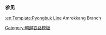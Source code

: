 {{鐵道路線
| 模板名稱 = 鴨綠江線
| 名稱 = [[鴨綠江線]]
| 代表色 = blue
| 背景顏色 = #ffffff
| 車站列表 = [[富丰站|富丰]] - [[鴨綠江站|鴨綠江]]
}}<noinclude>
===参见===
[[:en:Template:Pyongbuk Line]] Amrokkang Branch
[[Category:朝鲜铁路模板]]
</noinclude>